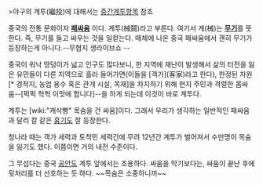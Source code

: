 >야구의 계투(繼投)에 대해서는 [[중간계투]]항목 참조

중국의 전통 문화이자 '''[[패싸움]]'''
이다.
계투(械鬪)라고 부른다. 여기서 계(械)는 '''[[무기]]'''를 뜻한다. 즉, 무기를 들고 싸우는 것을 일컫는다. 매체에 나온 중국 패싸움에서 괜히 무기가 등장하는게 아니다.--무협지 생라이브쇼 --

중국이 워낙 땅덩이가 넓고 인구도 많다보니, 한 지역에 재난이 발생해서 삶의 터전을 잃은 유민들이 다른 지역으로 흘러 들어가면(이들을 [객가](客家)라고 한다), 한정된 자원[* 경작지, 농업 용수 혹은 관개 시설, 목재]을 차지하기 위해 현지 주민과 격렬한 몸싸움--[퍽퍽 헉헉 이맛에 합니다]--을 하게 되는데 이것이 바로 계투다.

계투는 [wiki:"캐삭빵" 목숨을 건 싸움]이다. 그래서 우리가 생각하는 일반적인 패싸움과 달리 칼 같은 [[흉기]]도 잘 등장한다.

청나라 때는 객가 세력과 토착민 세력간에 무려 12년간 계투가 벌어져서 수만명이 목숨을 잃기도 했다. 이쯤이면 거의 내전 수준이다.

그 무섭다는 중국 [[공안]]도 계투 앞에서는 조용하다. 싸움을 막기보다는, 싸움이 끝난 후에 뒷처리를 더 선호하는 듯 하다. ~~목숨은 소중하니까~~ 
